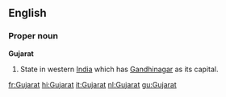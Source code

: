==English==

===Proper noun===
'''Gujarat'''

#State in western [[India]] which has [[Gandhinagar]] as its capital.

[[fr:Gujarat]]
[[hi:Gujarat]]
[[it:Gujarat]]
[[nl:Gujarat]]
[[gu:Gujarat]]